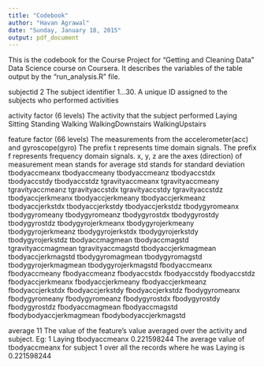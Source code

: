 ```yaml
---
title: "Codebook"
author: "Havan Agrawal"
date: "Sunday, January 18, 2015"
output: pdf_document
---
```


This is the codebook for the Course Project for "Getting and Cleaning Data" Data Science course on Coursera.
It describes the variables of the table output by the "run_analysis.R" file.

subjectid   2
  The subject identifier
  1...30. A unique ID assigned to the subjects who performed activities
  
activity    factor (6 levels)
  The activity that the subject performed
    Laying
    Sitting
    Standing
    Walking
    WalkingDownstairs
    WalkingUpstairs
    

feature   factor (66 levels)
  The measurements from the accelerometer(acc) and gyroscope(gyro)
  The prefix t represents time domain signals.
  The prefix f represents frequency domain signals.
  x, y, z are the axes (direction) of measurement
  mean stands for average
  std stands for standard deviation
    tbodyaccmeanx
    tbodyaccmeany
    tbodyaccmeanz
    tbodyaccstdx
    tbodyaccstdy
    tbodyaccstdz
    tgravityaccmeanx
    tgravityaccmeany
    tgravityaccmeanz
    tgravityaccstdx
    tgravityaccstdy
    tgravityaccstdz
    tbodyaccjerkmeanx
    tbodyaccjerkmeany
    tbodyaccjerkmeanz
    tbodyaccjerkstdx
    tbodyaccjerkstdy
    tbodyaccjerkstdz
    tbodygyromeanx
    tbodygyromeany
    tbodygyromeanz
    tbodygyrostdx
    tbodygyrostdy
    tbodygyrostdz
    tbodygyrojerkmeanx
    tbodygyrojerkmeany
    tbodygyrojerkmeanz
    tbodygyrojerkstdx
    tbodygyrojerkstdy
    tbodygyrojerkstdz
    tbodyaccmagmean
    tbodyaccmagstd
    tgravityaccmagmean
    tgravityaccmagstd
    tbodyaccjerkmagmean
    tbodyaccjerkmagstd
    tbodygyromagmean
    tbodygyromagstd
    tbodygyrojerkmagmean
    tbodygyrojerkmagstd
    fbodyaccmeanx
    fbodyaccmeany
    fbodyaccmeanz
    fbodyaccstdx
    fbodyaccstdy
    fbodyaccstdz
    fbodyaccjerkmeanx
    fbodyaccjerkmeany
    fbodyaccjerkmeanz
    fbodyaccjerkstdx
    fbodyaccjerkstdy
    fbodyaccjerkstdz
    fbodygyromeanx
    fbodygyromeany
    fbodygyromeanz
    fbodygyrostdx
    fbodygyrostdy
    fbodygyrostdz
    fbodyaccmagmean
    fbodyaccmagstd
    fbodybodyaccjerkmagmean
    fbodybodyaccjerkmagstd
    
average   11
  The value of the feature's value averaged over the activity and subject.
    Eg: 1  Laying	tbodyaccmeanx	0.221598244
    The average value of tbodyaccmeanx 
    for subject 1 
    over all the records where he was Laying 
    is 0.221598244
